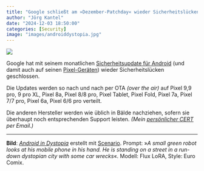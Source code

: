 ```yaml
---
title: "Google schließt am »Dezember-Patchday« wieder Sicherheitslücken in Android"
author: "Jörg Kantel"
date: "2024-12-03 18:50:00"
categories: [Security]
image: "images/androiddystopia.jpg"
---
```


[![](images/androiddystopia-b.jpg)](https://www.flickr.com/photos/schockwellenreiter/54119055133/)

Google hat mit seinem monatlichen [Sicherheitsupdate für Android](https://source.android.com/docs/security/bulletin/2024-12-01?hl=de) (und damit auch auf seinen [Pixel-Geräten](https://source.android.com/docs/security/bulletin/pixel/2024-12-01?hl=de)) wieder Sicherheitslücken 
geschlossen.

Die Updates werden so nach und nach per OTA *(over the air)* auf Pixel 9,9 pro, 9 pro XL, Pixel 8a, Pixel 8/8 pro, Pixel Tablet, Pixel Fold, Pixel 7a, Pixel 7/7 pro, Pixel 6a, Pixel 6/6 pro verteilt.

Die anderen Hersteller werden wie üblich in Bälde nachziehen, sofern sie überhaupt noch entsprechenden Support leisten. *(Mein [persönlicher CERT](https://wwwuser.gwdguser.de/~mreiman1/) per Email.)*

---

**Bild**: *[Android in Dystopia](https://www.flickr.com/photos/schockwellenreiter/54119055133/)* erstellt mit [Scenario](http://cognitiones.kantel-chaos-team.de/technikgeschichte/rechnerundnetze/scenario.html). Prompt: »*A small green robot looks at his mobile phone in his hand. He is standing on a street in a run-down dystopian city with some car wrecks*«. Modell: Flux LoRA, Style: Euro Comix.